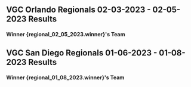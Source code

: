 
## VGC Orlando Regionals 02-03-2023 - 02-05-2023 Results

<Top16Table regionalResults={regional_02_05_2023}/>

<h4>Winner {regional_02_05_2023.winner}'s Team</h4>

<PokemonSideScroller list={regional_02_05_2023.winningTeam} />

## VGC San Diego Regionals 01-06-2023 - 01-08-2023 Results

<Top16Table regionalResults={regional_01_08_2023}/>

<h4>Winner {regional_01_08_2023.winner}'s Team</h4>

<PokemonSideScroller list={regional_01_08_2023.winningTeam} />